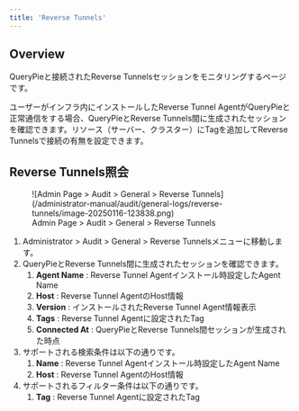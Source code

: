 ```yaml
---
title: 'Reverse Tunnels'
---
```


## Overview

QueryPieと接続されたReverse Tunnelsセッションをモニタリングするページです。

ユーザーがインフラ内にインストールしたReverse Tunnel AgentがQueryPieと正常通信をする場合、QueryPieとReverse Tunnels間に生成されたセッションを確認できます。リソース（サーバー、クラスター）にTagを追加してReverse Tunnelsで接続の有無を設定できます。

## Reverse Tunnels照会

<figure data-layout="center" data-align="center">
![Admin Page &gt; Audit &gt; General &gt; Reverse Tunnels](/administrator-manual/audit/general-logs/reverse-tunnels/image-20250116-123838.png)
<figcaption>
Admin Page &gt; Audit &gt; General &gt; Reverse Tunnels
</figcaption>
</figure>

1. Administrator &gt; Audit &gt; General &gt; Reverse Tunnelsメニューに移動します。
2.  QueryPieとReverse Tunnels間に生成されたセッションを確認できます。
    1.  **Agent Name**  : Reverse Tunnel Agentインストール時設定したAgent Name
    2.  **Host** : Reverse Tunnel AgentのHost情報
    3.  **Version**  : インストールされたReverse Tunnel Agent情報表示
    4.  **Tags**  : Reverse Tunnel Agentに設定されたTag
    5.  **Connected At**  : QueryPieとReverse Tunnels間セッションが生成された時点
3. サポートされる検索条件は以下の通りです。
    1.  **Name** : Reverse Tunnel Agentインストール時設定したAgent Name
    2.  **Host**  : Reverse Tunnel AgentのHost情報
4. サポートされるフィルター条件は以下の通りです。
    1.  **Tag** : Reverse Tunnel Agentに設定されたTag


